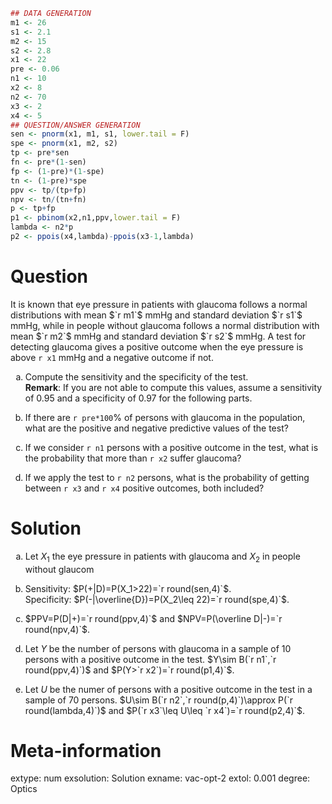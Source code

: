 
```r
## DATA GENERATION
m1 <- 26
s1 <- 2.1
m2 <- 15
s2 <- 2.8
x1 <- 22
pre <- 0.06
n1 <- 10
x2 <- 8
n2 <- 70
x3 <- 2
x4 <- 5
## QUESTION/ANSWER GENERATION
sen <- pnorm(x1, m1, s1, lower.tail = F)
spe <- pnorm(x1, m2, s2)
tp <- pre*sen
fn <- pre*(1-sen)
fp <- (1-pre)*(1-spe)
tn <- (1-pre)*spe
ppv <- tp/(tp+fp)
npv <- tn/(tn+fn)
p <- tp+fp
p1 <- pbinom(x2,n1,ppv,lower.tail = F)
lambda <- n2*p
p2 <- ppois(x4,lambda)-ppois(x3-1,lambda)
```

Question
========
It is known that eye pressure in patients with glaucoma follows a normal distributions with mean $`r m1`$ mmHg and standard deviation $`r s1`$ mmHg, while in people without glaucoma follows a normal distribution with mean $`r m2`$ mmHg and standard deviation $`r s2`$ mmHg.
A test for detecting glaucoma gives a positive outcome when the eye pressure is above `r x1` mmHg and a negative outcome if not. 


a. Compute the sensitivity and the specificity of the test.  
**Remark**: If you are not able to compute this values, assume a sensitivity of $0.95$ and a specificity of $0.97$ for the following parts.

a. If there are `r pre*100`% of persons with glaucoma in the population, what are the positive and negative predictive values of the test?

a. If we consider `r n1` persons with a positive outcome in the test, what is the probability that more than `r x2` suffer glaucoma?

a. If we apply the test to `r n2` persons, what is the probability of getting between `r x3` and `r x4` positive outcomes, both included?

Solution
========

a. Let $X_1$ the eye pressure in patients with glaucoma and $X_2$ in people without glaucom
a.  
Sensitivity: $P(+|D)=P(X_1>22)=`r round(sen,4)`$.  
Specificity: $P(-|\overline{D})=P(X_2\leq 22)=`r round(spe,4)`$.

a. $PPV=P(D|+)=`r round(ppv,4)`$ and $NPV=P(\overline D|-)=`r round(npv,4)`$.

a. Let $Y$ be the number of persons with glaucoma in a sample of 10 persons with a positive outcome in the test. $Y\sim B(`r n1`,`r round(ppv,4)`)$ and $P(Y>`r x2`)=`r round(p1,4)`$.

a. Let $U$ be the numer of persons with a positive outcome in the test in a sample of 70 persons. $U\sim B(`r n2`,`r round(p,4)`)\approx P(`r round(lambda,4)`)$ and $P(`r x3`\leq U\leq `r x4`)=`r round(p2,4)`$.

Meta-information 
================
extype: num
exsolution: Solution
exname: vac-opt-2
extol: 0.001
degree: Optics
 
